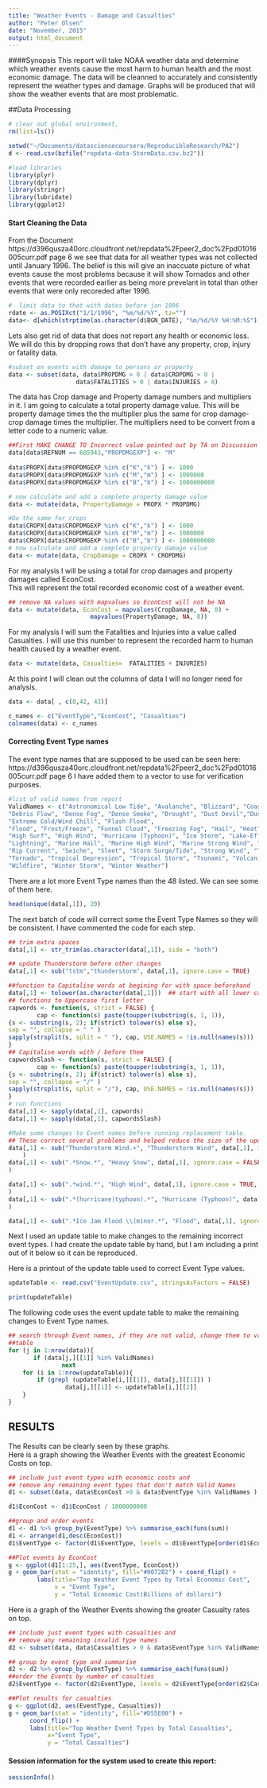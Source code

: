 ```yaml
---
title: "Weather Events - Damage and Casualties"
author: "Peter Olsen"
date: "November, 2015"
output: html_document
---
```


####Synopsis
This report will take NOAA weather data and determine which weather events cause the most harm to human health and the most economic damage.  The data will be cleanned to accurately and consistently represent the weather types and damage.  Graphs will be produced that will show the weather events that are most problematic. 

##Data Processing
```r
# clear out global environment, 
rm(list=ls())  

setwd("~/Documents/datasciencecoursera/ReproducibleResearch/PA2")
d <- read.csv(bzfile("repdata-data-StormData.csv.bz2"))

#load libraries
library(plyr)
library(dplyr)
library(stringr)
library(lubridate)
library(ggplot2)

```
#### Start Cleaning the Data

From the Document https://d396qusza40orc.cloudfront.net/repdata%2Fpeer2_doc%2Fpd01016005curr.pdf 
page 6 we see that data for all weather types was not collected until January 1996.
The belief is this will give an inaccuate picture of what events cause the most problems because it 
will show Tornados and other events that were recorded earlier as being more prevelant in total than other events that were only recoreded after 1996.
```r
#  limit data to that with dates before jan 1996
rdate <- as.POSIXct("1/1/1996", "%m/%d/%Y", tz="")
data<- d[which(strptime(as.character(d$BGN_DATE), "%m/%d/%Y %H:%M:%S") > rdate),]
```
Lets also get rid of data that does not report any health or economic loss.
We will do this by dropping rows that don't have any property, crop, injury or fatality data.

```r
#subset on events with damage to persons or property
data <- subset(data, data$PROPDMG > 0 | data$CROPDMG > 0 | 
                   data$FATALITIES > 0 | data$INJURIES > 0)
```

The data has Crop damage and Property damage numbers and multipliers in it.  I am going to calculate a total 
property damage value.  This will be property damage times the the multiplier plus the same for crop damage- crop damage times the multiplier.  The multipliers need to be convert from a letter code to a numeric value.
```r

##First MAKE CHANGE TO Incorrect value pointed out by TA on Discussion board.
data[data$REFNUM == 605943,"PROPDMGEXP"] <- "M" 
 
data$PROPX[data$PROPDMGEXP %in% c("K","k") ] <- 1000
data$PROPX[data$PROPDMGEXP %in% c("M","m") ] <- 1000000
data$PROPX[data$PROPDMGEXP %in% c("B","b") ] <- 1000000000

# now calculate and add a complete property damage value
data <- mutate(data, PropertyDamage = PROPX * PROPDMG)  

#Do the same for crops
data$CROPX[data$CROPDMGEXP %in% c("K","k") ] <- 1000
data$CROPX[data$CROPDMGEXP %in% c("M","m") ] <- 1000000
data$CROPX[data$CROPDMGEXP %in% c("B","b") ] <- 1000000000
# now calculate and add a complete property damage value
data <- mutate(data, CropDamage = CROPX * CROPDMG) 

```

For my analysis I will be using a total for crop damages and property damages called EconCost.  
This will represent the total recorded economic cost of a weather event.
```r
## remove NA values with mapvalues so EconCost will not be NA
data <- mutate(data, EconCost = mapvalues(CropDamage, NA, 0) + 
                       mapvalues(PropertyDamage, NA, 0))
```

For my analysis I will sum the Fatalities and Injuries into a value called Casualties.  I will use this number to represent the recorded harm to human health caused by a weather event.

```r
data <- mutate(data, Casualties=  FATALITIES + INJURIES)
```
At this point I will clean out the columns of data I will no longer need for analysis.

```r
data <- data[ , c(8,42, 43)]

c_names <- c("EventType","EconCost", "Casualties")
colnames(data) <- c_names

```
#### Correcting Event Type names
The event type names that are supposed to be used can be seen here:
https://d396qusza40orc.cloudfront.net/repdata%2Fpeer2_doc%2Fpd01016005curr.pdf 
page 6
I have added them to a vector to use for verification purposes.
```r
#list of valid names from report
ValidNames <- c("Astronomical Low Tide", "Avalanche", "Blizzard", "Coastal Flood", "Cold/Wind Chill", 
"Debris Flow", "Dense Fog", "Dense Smoke", "Drought", "Dust Devil","Dust Storm","Excessive Heat", 
"Extreme Cold/Wind Chill", "Flash Flood", 
"Flood", "Frost/Freeze", "Funnel Cloud", "Freezing Fog", "Hail", "Heat", "Heavy Rain", "Heavy Snow", 
"High Surf", "High Wind", "Hurricane (Typhoon)", "Ice Storm", "Lake-Effect Snow", "Lakeshore Flood", 
"Lightning", "Marine Hail", "Marine High Wind", "Marine Strong Wind", "Marine Thunderstorm Wind", 
"Rip Current", "Seiche", "Sleet", "Storm Surge/Tide", "Strong Wind", "Thunderstorm Wind", 
"Tornado", "Tropical Depression", "Tropical Storm", "Tsunami", "Volcanic Ash", "Waterspout", 
"Wildfire", "Winter Storm", "Winter Weather")
```


There are a lot more Event Type names than the 48 listed. We can see some of them here.
```r
head(unique(data[,1]), 20)
```
The next batch of code will correct some the Event Type Names so they will be consistent.  I have commented the code for each step.

```r
## trim extra spaces
data[,1] <- str_trim(as.character(data[,1]), side = "both")

## update Thunderstorm before other changes
data[,1] <- sub("tstm","thunderstorm", data[,1], ignore.case = TRUE)

##function to Capitalise words at begining for with space beforehand 
data[,1] <- tolower(as.character(data[,1]))  ## start with all lower case
## functions to Uppercase first letter
capwords <- function(s, strict = FALSE) {
        cap <- function(s) paste(toupper(substring(s, 1, 1)),
{s <- substring(s, 2); if(strict) tolower(s) else s},
sep = "", collapse = " " )
sapply(strsplit(s, split = " "), cap, USE.NAMES = !is.null(names(s)))
}
## Capitalise words with / before them
capwordsSlash <- function(s, strict = FALSE) {
        cap <- function(s) paste(toupper(substring(s, 1, 1)),
{s <- substring(s, 2); if(strict) tolower(s) else s},
sep = "", collapse = "/" )
sapply(strsplit(s, split = "/"), cap, USE.NAMES = !is.null(names(s)))
}
# run functions
data[,1] <- sapply(data[,1], capwords)
data[,1] <- sapply(data[,1], capwordsSlash)

#Make some changes to Event names before running replacement table.
## These correct several problems and helped reduce the size of the update table.
data[,1] <- sub("Thunderstorm Wind.+", "Thunderstorm Wind", data[,1], ignore.case = FALSE, perl = TRUE
    )
data[,1] <- sub(".*Snow.*", "Heavy Snow", data[,1], ignore.case = FALSE, perl = TRUE
)

data[,1] <- sub(".*wind.*", "High Wind", data[,1], ignore.case = TRUE, perl = TRUE
)
data[,1] <- sub(".*(hurricane|typhoon).*", "Hurricane (Typhoon)", data[,1], ignore.case = TRUE, perl = TRUE
)

data[,1] <- sub(".*Ice Jam Flood \\(minor.*", "Flood", data[,1], ignore.case = TRUE)
```
Next I used an update table to make changes to the remaining incorrect event types.  I had create the update table by hand, but I am including a print out of it below so it can be reproduced.

Here is a printout of the update table used to correct Event Type values.
```r
updateTable <- read.csv("EventUpdate.csv", stringsAsFactors = FALSE)

print(updateTable)
```
  
The following code uses the event update table to make the remaining changes to Event Type names.
```r
## search through Event names, if they are not valid, change them to valid names using the update
##table
for (j in 1:nrow(data)){
       if (data[j,][[1]] %in% ValidNames)
               next
    for (i in 1:nrow(updateTable)){
        if (grepl (updateTable[i,][[1]], data[j,][[1]]) )
                data[j,][[1]] <- updateTable[i,][[2]]        
    }
}
```

## RESULTS
The Results can be clearly seen by these graphs.  
Here is a graph showing the Weather Events with the greatest Economic Costs on top.
```r
## include just event types with economic costs and 
## remove any remaining event types that don't match Valid Names
d1 <- subset(data, data$EconCost >0 & data$EventType %in% ValidNames )

d1$EconCost <- d1$EconCost / 1000000000 

##group and order events
d1 <- d1 %>% group_by(EventType) %>% summarise_each(funs(sum))
d1 <- arrange(d1,desc(EconCost))
d1$EventType <- factor(d1$EventType, levels = d1$EventType[order(d1$EconCost)])

##Plot events by EconCost
g <- ggplot(d1[1:25,], aes(EventType, EconCost))
g + geom_bar(stat = "identity", fill="#0072B2") + coord_flip() +
        labs(title="Top Weather Event Types by Total Economic Cost",
             x = "Event Type",
             y = "Total Economic Cost(Billions of dollars)")

```

Here is a graph of the Weather Events showing the greater Casualty rates on top.
```r

## include just event types with casualties and
## remove any remaining invalid type names
d2 <- subset(data, data$Casualties > 0 & data$EventType %in% ValidNames)

## group by event type and summarise
d2 <- d2 %>% group_by(EventType) %>% summarise_each(funs(sum))
##order the Events by number of casulties
d2$EventType <- factor(d2$EventType, levels = d2$EventType[order(d2$Casualties)])

##Plot results for casualties
g <- ggplot(d2, aes(EventType, Casualties))
g + geom_bar(stat = "identity", fill="#D55E00") +
      coord_flip() +
      labs(title="Top Weather Event Types by Total Casualties",
           x="Event Type",
           y = "Total Casualties")

```
  
#### Session information for the system used to create this report:
```r
sessionInfo()
```